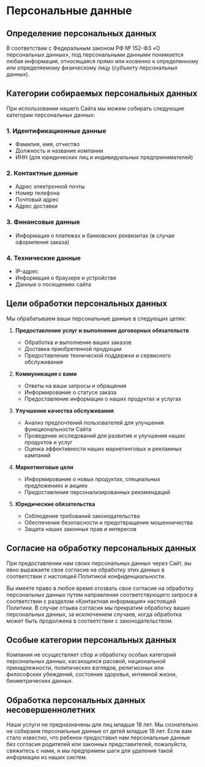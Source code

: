 # Персональные данные

## Определение персональных данных

В соответствии с Федеральным законом РФ № 152-ФЗ «О персональных данных», под персональными данными понимается любая информация, относящаяся прямо или косвенно к определенному или определяемому физическому лицу (субъекту персональных данных).

## Категории собираемых персональных данных

При использовании нашего Сайта мы можем собирать следующие категории персональных данных:

### 1. Идентификационные данные

- Фамилия, имя, отчество
- Должность и название компании
- ИНН (для юридических лиц и индивидуальных предпринимателей)

### 2. Контактные данные

- Адрес электронной почты
- Номер телефона
- Почтовый адрес
- Адрес доставки

### 3. Финансовые данные

- Информация о платежах и банковских реквизитах (в случае оформления заказа)

### 4. Технические данные

- IP-адрес
- Информация о браузере и устройстве
- Данные о посещениях сайта

## Цели обработки персональных данных

Мы обрабатываем ваши персональные данные в следующих целях:

1. **Предоставление услуг и выполнение договорных обязательств**

   - Обработка и выполнение ваших заказов
   - Доставка приобретенной продукции
   - Предоставление технической поддержки и сервисного обслуживания

2. **Коммуникация с вами**

   - Ответы на ваши запросы и обращения
   - Информирование о статусе заказа
   - Предоставление информации о наших продуктах и услугах

3. **Улучшение качества обслуживания**

   - Анализ предпочтений пользователей для улучшения функциональности Сайта
   - Проведение исследований для развития и улучшения наших продуктов и услуг
   - Оценка эффективности наших маркетинговых и рекламных кампаний

4. **Маркетинговые цели**

   - Информирование о новых продуктах, специальных предложениях и акциях
   - Предоставление персонализированных рекомендаций

5. **Юридические обязательства**
   - Соблюдение требований законодательства
   - Обеспечение безопасности и предотвращение мошенничества
   - Защита наших законных прав и интересов

## Согласие на обработку персональных данных

При предоставлении нам своих персональных данных через Сайт, вы явно выражаете свое согласие на обработку этих данных в соответствии с настоящей Политикой конфиденциальности.

Вы имеете право в любое время отозвать свое согласие на обработку персональных данных путем направления соответствующего запроса в соответствии с разделом «Контактная информация» настоящей Политики. В случае отзыва согласия мы прекратим обработку ваших персональных данных, за исключением случаев, когда обработка может быть продолжена в соответствии с законодательством.

## Особые категории персональных данных

Компания не осуществляет сбор и обработку особых категорий персональных данных, касающихся расовой, национальной принадлежности, политических взглядов, религиозных или философских убеждений, состояния здоровья, интимной жизни, биометрических данных.

## Обработка персональных данных несовершеннолетних

Наши услуги не предназначены для лиц младше 18 лет. Мы сознательно не собираем персональные данные от детей младше 18 лет. Если вам стало известно, что ребенок предоставил нам персональные данные без согласия родителей или законных представителей, пожалуйста, свяжитесь с нами, и мы предпримем шаги для удаления такой информации из наших систем.
